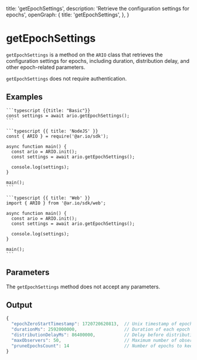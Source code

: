 
  title: 'getEpochSettings',
  description: 'Retrieve the configuration settings for epochs',
  openGraph: {
    title: 'getEpochSettings',
  },
}

# getEpochSettings

`getEpochSettings` is a method on the `ARIO` class that retrieves the configuration settings for epochs, including duration, distribution delay, and other epoch-related parameters.

`getEpochSettings` does not require authentication.

## Examples

<CodeGroup title="getEpochSettings">

    ```typescript {{title: "Basic"}}
    const settings = await ario.getEpochSettings();
    ```

    ```typescript {{ title: 'NodeJS' }}
    const { ARIO } = require('@ar.io/sdk');

    async function main() {
      const ario = ARIO.init();
      const settings = await ario.getEpochSettings();

      console.log(settings);
    }

    main();
    ```

    ```typescript {{ title: 'Web' }}
    import { ARIO } from '@ar.io/sdk/web';

    async function main() {
      const ario = ARIO.init();
      const settings = await ario.getEpochSettings();

      console.log(settings);
    }

    main();
    ```

</CodeGroup>

## Parameters

The `getEpochSettings` method does not accept any parameters.

## Output

```js
{
  "epochZeroStartTimestamp": 1720720620813,  // Unix timestamp of epoch 0 start
  "durationMs": 2592000000,                  // Duration of each epoch in milliseconds (30 days)
  "distributionDelayMs": 86400000,           // Delay before distribution in milliseconds (1 day)
  "maxObservers": 50,                        // Maximum number of observers per epoch
  "pruneEpochsCount": 14                     // Number of epochs to keep in history
}
```
